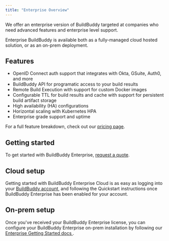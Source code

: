 ```yaml
---
title: "Enterprise Overview"
---
```


We offer an enterprise version of BuildBuddy targeted at companies who need advanced features and enterprise level support.

Enterprise BuildBuddy is available both as a fully-managed cloud hosted solution, or as an on-prem deployment.

## Features[](#features "Direct link to Features")

* OpenID Connect auth support that integrates with Okta, GSuite, Auth0, and more
* BuildBuddy API for programatic access to your build results
* Remote Build Execution with support for custom Docker images
* Configurable TTL for build results and cache with support for persistent build artifact storage
* High availability (HA) configurations
* Horizontal scaling with Kubernetes HPA
* Enterprise grade support and uptime

For a full feature breakdown, check out our [pricing page](https://buildbuddy.io/pricing).

## Getting started[](#getting-started "Direct link to Getting started")

To get started with BuildBuddy Enterprise, [request a quote](https://www.buildbuddy.io/request-quote).

## Cloud setup[](#cloud-setup "Direct link to Cloud setup")

Getting started with BuildBuddy Enterprise Cloud is as easy as logging into your [BuildBuddy account](https://app.buildbuddy.io/), and following the Quickstart instructions once BuildBuddy Enterprise has been enabled for your account.

## On-prem setup[](#on-prem-setup "Direct link to On-prem setup")

Once you've received your BuildBuddy Enterprise license, you can configure your BuildBuddy Enterprise on-prem installation by following our [Enterprise Getting Started docs ](/docs/enterprise-setup).
